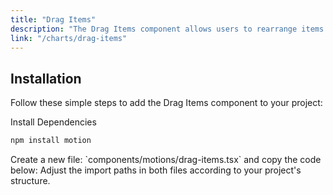 ```yaml
---
title: "Drag Items"
description: "The Drag Items component allows users to rearrange items by dragging them."
link: "/charts/drag-items"
---
```


<ComponentPreview name="drag-items-demo" />

## Installation

Follow these simple steps to add the Drag Items component to your project:

<Steps>

<Step>
Install Dependencies
</Step>

```bash
npm install motion
```

<Step>
Create a new file: `components/motions/drag-items.tsx` and copy the code below:
</Step>

<CollapsibleSource name="drag-items" />

<Step>
    Adjust the import paths in both files according to your project's structure.
</Step>

</Steps>
